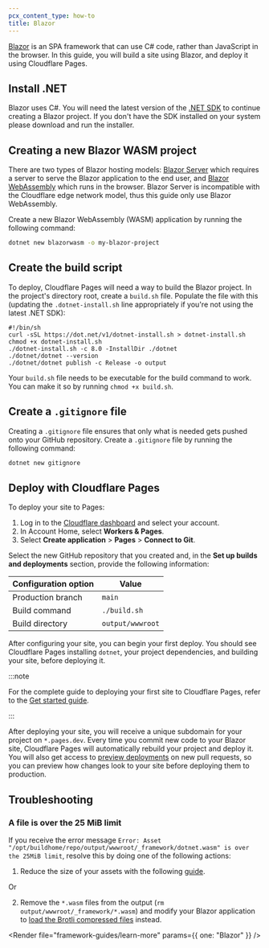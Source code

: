 ```yaml
---
pcx_content_type: how-to
title: Blazor
---
```



[Blazor](https://blazor.net) is an SPA framework that can use C# code, rather than JavaScript in the browser. In this guide, you will build a site using Blazor, and deploy it using Cloudflare Pages.

## Install .NET

Blazor uses C#. You will need the latest version of the [.NET SDK](https://dotnet.microsoft.com/download) to continue creating a Blazor project. If you don't have the SDK installed on your system please download and run the installer.

## Creating a new Blazor WASM project

There are two types of Blazor hosting models: [Blazor Server](https://learn.microsoft.com/en-us/aspnet/core/blazor/hosting-models?view=aspnetcore-8.0#blazor-server) which requires a server to serve the Blazor application to the end user, and [Blazor WebAssembly](https://learn.microsoft.com/en-us/aspnet/core/blazor/hosting-models?view=aspnetcore-8.0#blazor-webassembly) which runs in the browser. Blazor Server is incompatible with the Cloudflare edge network model, thus this guide only use Blazor WebAssembly.

Create a new Blazor WebAssembly (WASM) application by running the following command:

```sh
dotnet new blazorwasm -o my-blazor-project
```

## Create the build script

To deploy, Cloudflare Pages will need a way to build the Blazor project. In the project's directory root, create a `build.sh` file. Populate the file with this (updating the `.dotnet-install.sh` line appropriately if you're not using the latest .NET SDK):

```
#!/bin/sh
curl -sSL https://dot.net/v1/dotnet-install.sh > dotnet-install.sh
chmod +x dotnet-install.sh
./dotnet-install.sh -c 8.0 -InstallDir ./dotnet
./dotnet/dotnet --version
./dotnet/dotnet publish -c Release -o output
```

Your `build.sh` file needs to be executable for the build command to work. You can make it so by running `chmod +x build.sh`.

<Render file="tutorials-before-you-start" />

## Create a `.gitignore` file

Creating a `.gitignore` file ensures that only what is needed gets pushed onto your GitHub repository. Create a `.gitignore` file by running the following command:

```sh
dotnet new gitignore
```

<Render file="framework-guides/create-github-repository" />

## Deploy with Cloudflare Pages

To deploy your site to Pages:

1. Log in to the [Cloudflare dashboard](https://dash.cloudflare.com/) and select your account.
2. In Account Home, select **Workers & Pages**.
3. Select **Create application** > **Pages** > **Connect to Git**.

Select the new GitHub repository that you created and, in the **Set up builds and deployments** section, provide the following information:

<div>

| Configuration option | Value            |
| -------------------- | ---------------- |
| Production branch    | `main`           |
| Build command        | `./build.sh`     |
| Build directory      | `output/wwwroot` |

</div>

After configuring your site, you can begin your first deploy. You should see Cloudflare Pages installing `dotnet`, your project dependencies, and building your site, before deploying it.

:::note

For the complete guide to deploying your first site to Cloudflare Pages, refer to the [Get started guide](/pages/get-started/).

:::

After deploying your site, you will receive a unique subdomain for your project on `*.pages.dev`.
Every time you commit new code to your Blazor site, Cloudflare Pages will automatically rebuild your project and deploy it. You will also get access to [preview deployments](/pages/configuration/preview-deployments/) on new pull requests, so you can preview how changes look to your site before deploying them to production.

## Troubleshooting

### A file is over the 25 MiB limit

If you receive the error message `Error: Asset "/opt/buildhome/repo/output/wwwroot/_framework/dotnet.wasm" is over the 25MiB limit`, resolve this by doing one of the following actions:

1. Reduce the size of your assets with the following [guide](https://docs.microsoft.com/en-us/aspnet/core/blazor/performance?view=aspnetcore-6.0#minimize-app-download-size).

Or

2. Remove the `*.wasm` files from the output (`rm output/wwwroot/_framework/*.wasm`) and modify your Blazor application to [load the Brotli compressed files](https://docs.microsoft.com/en-us/aspnet/core/blazor/host-and-deploy/webassembly?view=aspnetcore-6.0#compression) instead.

<Render file="framework-guides/learn-more" params={{ one: "Blazor" }} />

